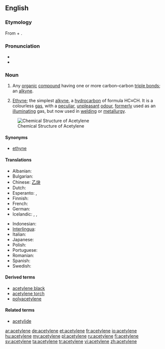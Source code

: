 {{also|acétylène}}
==English==

===Etymology===
From {{term|acetyl}} + {{term|-ene}}.

===Pronunciation===
* {{IPA|/ə ˈsɛt əl ˌin/}}
* {{audio|en-us-acetylene.ogg|Audio (US)}}

===Noun===
{{en-noun|s|-}}

# {{organic chemistry|countable}} Any [[organic]] [[compound]] having one or more carbon–carbon [[triple bond]]s; an [[alkyne]].
# {{organic compound|uncountable}} [[ethyne|Ethyne]]; the simplest [[alkyne]], a [[hydrocarbon]] of formula HC≡CH. It is a colourless [[gas]], with a [[peculiar]], [[unpleasant]] [[odour]], [[formerly]] used as an [[illuminating]] gas, but now used in [[welding]] or [[metallurgy]].

[[Image:Ethyne-2D-flat.png|thumb|right|Chemical Structure of Acetylene]]

====Synonyms====
* {{sense|[[IUPAC]] name}} [[ethyne]]

====Translations====
{{trans-top|acetylene}}
* Albanian: {{t+|sq|acetilen|xs=Albanian}}
* Bulgarian: {{t|bg|ацетилен}}
* Chinese: [[乙炔]]
* Dutch: {{t+|nl|acetyleen|n}}
* Esperanto: {{t-|eo|acetileno|xs=Esperanto}},  {{t|eo|etino|xs=Esperanto}}
* Finnish: {{t+|fi|asetyleeni}}
* French: {{t+|fr|acétylène}}
* German: {{t+|de|Acetylen|n}}
* Icelandic: {{t|is|kolvetnisgas|n}}, {{t|is|logsuðugas|n}}, {{t|is|asetýlen|n}}
{{trans-mid}}
* Indonesian: {{t-|id|asetilen|xs=Indonesian}}
* [[Interlingua]]: {{t-|ia|acetylen|xs=Interlingua}}
* Italian: {{t+|it|acetilene}}
* Japanese: {{t-|ja|アセチレン|tr=asechiren}}
* Polish: {{t+|pl|acetylen|m}}
* Portuguese: {{t-|pt|acetileno}}
* Romanian: {{t|ro|acetilenă|f}}
* Spanish: {{t-|es|acetileno|m}}
* Swedish: {{t+|sv|acetylen|n}}
{{trans-bottom}}

====Derived terms====
* [[acetylene black]]
* [[acetylene torch]]
* [[polyacetylene]]

====Related terms====
* [[acetylide]]

[[ar:acetylene]]
[[de:acetylene]]
[[et:acetylene]]
[[fr:acetylene]]
[[io:acetylene]]
[[hu:acetylene]]
[[my:acetylene]]
[[pl:acetylene]]
[[ru:acetylene]]
[[fi:acetylene]]
[[sv:acetylene]]
[[ta:acetylene]]
[[tr:acetylene]]
[[vi:acetylene]]
[[zh:acetylene]]